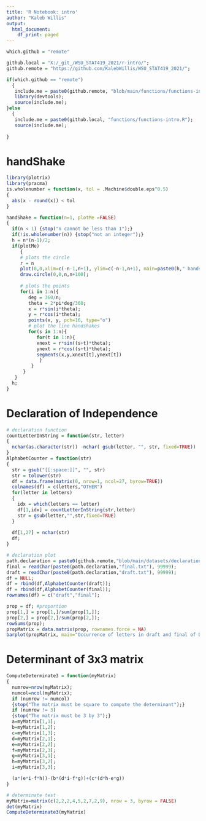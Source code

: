 ```yaml
---
title: 'R Notebook: intro'
author: "Kaleb Willis"
output:
  html_document:
    df_print: paged
---
```

```r
which.github = "remote"

github.local = "X:/_git_/WSU_STAT419_2021/r-intro/";
github.remote = "https://github.com/KalebWillis/WSU_STAT419_2021/";

if(which.github == "remote")
  {
   include.me = paste0(github.remote, "blob/main/functions/functions-intro.R");
   library(devtools);
   source(include.me);
}else
  {
   include.me = paste0(github.local, "functions/functions-intro.R");
   source(include.me);
  
}
```


# handShake
```r
library(plotrix)
library(pracma)
is.wholenumber = function(x, tol = .Machine$double.eps^0.5)
{
  abs(x - round(x)) < tol
}

handShake = function(n=1, plotMe =FALSE)
{
  if(n < 1) {stop("n cannot be less than 1");}
  if(!is.wholenumber(n)) {stop("not an integer");}
  h = n*(n-1)/2;
  if(plotMe) 
     {
     # plots the circle
     r = n
     plot(0,0,xlim=c(-n-1,n+1), ylim=c(-n-1,n+1), main=paste0(h," handshakes for ",n," people"), xlab="", ylab="", xaxt="n", yaxt="n",bty="n", asp=1);
     draw.circle(0,0,n,n+100);
     
     # plots the points
     for(i in 1:n){
        deg = 360/n;
        theta = 2*pi*deg/360;
        x = r*sin(i*theta);
        y = r*cos(i*theta);
        points(x, y, pch=16, type="o")
        # plot the line handshakes
        for(s in 1:n){
           for(t in 1:n){
           xnext = r*sin((s+t)*theta);
           ynext = r*cos((s+t)*theta);
           segments(x,y,xnext[t],ynext[t])
            }
         }
      }
   }
  h;
}
```
# Declaration of Independence
```r
# declaration function
countLetterInString = function(str, letter)
{
  nchar(as.character(str)) -nchar( gsub(letter, "", str, fixed=TRUE))
}
AlphabetCounter = function(str)
{
  str = gsub("[[:space:]]", "", str)
  str = tolower(str)
  df = data.frame(matrix(0, nrow=1, ncol=27, byrow=TRUE))
  colnames(df) = c(letters,"OTHER")
  for(letter in letters)
  {
    idx = which(letters == letter)
    df[1,idx] = countLetterInString(str,letter)
    str = gsub(letter,"",str,fixed=TRUE)
  }
  
  df[1,27] = nchar(str)
  df;
}
```

```r
# declaration plot
path.declaration = paste0(github.remote,"blob/main/datasets/declaration/");
final = readChar(paste0(path.declaration,"final.txt"), 99999);
draft = readChar(paste0(path.declaration,"draft.txt"), 99999);
df = NULL;
df = rbind(df,AlphabetCounter(draft));
df = rbind(df,AlphabetCounter(final));
rownames(df) = c("draft","final");

prop = df; #proportion
prop[1,] = prop[1,]/sum(prop[1,]);
prop[2,] = prop[2,]/sum(prop[2,]);
rowSums(prop);
propMatrix = data.matrix(prop, rownames.force = NA)
barplot(propMatrix, main="Occurrence of letters in draft and final of Declaration", xlab="Occurrence fraction by letter", col=c("darkblue","red"), legend = rownames(prop), beside=TRUE)
```
# Determinant of 3x3 matrix
```r
ComputeDeterminate3 = function(myMatrix)
{
  numrow=nrow(myMatrix);
  numcol=ncol(myMatrix);
  if (numrow != numcol)
  {stop("The matrix must be square to compute the determinant");}
  if (numrow != 3)
  {stop("The matrix must be 3 by 3");}
  a=myMatrix[1,1];
  b=myMatrix[1,2];
  c=myMatrix[1,3];
  d=myMatrix[2,1];
  e=myMatrix[2,2];
  f=myMatrix[2,3];
  g=myMatrix[3,1];
  h=myMatrix[3,2];
  i=myMatrix[3,3];

  (a*(e*i-f*h))-(b*(d*i-f*g))+(c*(d*h-e*g))
}
```

```r
# determinate test
myMatrix=matrix(c(2,2,2,4,5,2,7,2,9), nrow = 3, byrow = FALSE)
det(myMatrix)
ComputeDeterminate3(myMatrix)
```
